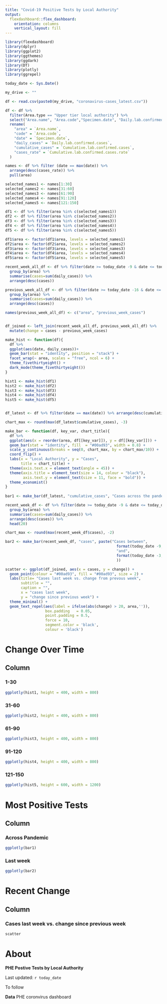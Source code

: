 ```yaml
---
title: "Covid-19 Positive Tests by Local Authority"
output: 
  flexdashboard::flex_dashboard:
    orientation: columns
    vertical_layout: fill
---
```


```r
library(flexdashboard)
library(dplyr)
library(ggplot2)
library(ggthemes)
library(ggdark)
library(DT)
library(plotly)
library(ggrepel)

today_date <- Sys.Date()

my_drive <- ""

df <- read.csv(paste0(my_drive, "coronavirus-cases_latest.csv")) 

df <- df %>%
  filter(Area.type == "Upper tier local authority") %>%
  select("Area.name", "Area.code","Specimen.date", "Daily.lab.confirmed.cases", "Cumulative.lab.confirmed.cases", "Cumulative.lab.confirmed.cases.rate") %>% 
  rename(
    "area" = `Area.name`,
    "code" = `Area.code`,
    "date" = `Specimen.date`, 
    "daily_cases" = `Daily.lab.confirmed.cases`, 
    "cumulative_cases" = `Cumulative.lab.confirmed.cases`, 
    "cases_rate" = `Cumulative.lab.confirmed.cases.rate`
  )

names <- df %>% filter (date == max(date)) %>%
  arrange(desc(cases_rate)) %>%
  pull(area)

selected_names1 <- names[1:30]
selected_names2 <- names[31:60]
selected_names3 <- names[61:90]
selected_names4 <- names[91:120]
selected_names5 <- names[121:150]

df1 <- df %>% filter(area %in% c(selected_names1))
df2 <- df %>% filter(area %in% c(selected_names2))
df3 <- df %>% filter(area %in% c(selected_names3))
df4 <- df %>% filter(area %in% c(selected_names4))
df5 <- df %>% filter(area %in% c(selected_names5))

df1$area <- factor(df1$area, levels = selected_names1)
df2$area <- factor(df2$area, levels = selected_names2)
df3$area <- factor(df3$area, levels = selected_names3)
df4$area <- factor(df4$area, levels = selected_names4)
df5$area <- factor(df5$area, levels = selected_names5)

recent_week_all_df <- df %>% filter(date >= today_date -9 & date <= today_date - 3) %>%
  group_by(area) %>% 
  summarise(cases=sum(daily_cases)) %>% 
  arrange(desc(cases)) 

previous_week_all_df <- df %>% filter(date >= today_date -16 & date <= today_date - 10) %>%
  group_by(area) %>% 
  summarise(cases=sum(daily_cases)) %>% 
  arrange(desc(cases)) 

names(previous_week_all_df) <- c("area", "previous_week_cases")


df_joined <- left_join(recent_week_all_df, previous_week_all_df) %>%
  mutate(change = cases - previous_week_cases)

make_hist <- function(df){
  df %>%
  ggplot(aes(date, daily_cases))+
  geom_bar(stat = "identity", position = "stack") +
  facet_wrap(~ area, scales = "free", ncol = 6) +
  theme_fivethirtyeight() +
  dark_mode(theme_fivethirtyeight())
}

hist1 <- make_hist(df1)
hist2 <- make_hist(df2)
hist3 <- make_hist(df3)
hist4 <- make_hist(df4)
hist5 <- make_hist(df5)


df_latest <- df %>% filter(date == max(date)) %>% arrange(desc(cumulative_cases)) %>% head(20)

chart_max <- round(max(df_latest$cumulative_cases), -3)

make_bar <- function(df, key_var, chart_title){
  df %>%
  ggplot(aes(x = reorder(area, df[[key_var]]), y = df[[key_var]])) +
  geom_bar(stat = "identity", fill  = "#00ad93", width = 0.8) +
  scale_y_continuous(breaks = seq(0, chart_max, by = chart_max/10)) +
  coord_flip() +
  labs(x = "Local Authority", y = "Cases", 
       title = chart_title) +
  theme(axis.text.x = element_text(angle = 45)) +
  theme(axis.title = element_text(size = 14, colour = "black"),
        axis.text.y = element_text(size = 11, face = "bold")) +
  theme_economist()
}
  
bar1 <- make_bar(df_latest, "cumulative_cases", "Cases across the pandemic")

recent_week_df <- df %>% filter(date >= today_date -9 & date <= today_date - 3) %>%
  group_by(area) %>% 
  summarise(cases=sum(daily_cases)) %>% 
  arrange(desc(cases)) %>%
  head(20)

chart_max <- round(max(recent_week_df$cases), -2)

bar2 <- make_bar(recent_week_df, "cases", paste("Cases between", 
                                                  format(today_date -9,"%a %b %d"),
                                                  "and", 
                                                  format(today_date -3,"%a %b %d")
                                                  ))

scatter <- ggplot(df_joined, aes(x = cases, y = change)) +
  geom_point(colour = "#00ad93", fill = "#00ad93", size = 2) +
  labs(title= "Cases last week vs. change from prevous week",
       subtitle = "",
       caption = "",
       x = "cases last week",
       y = "change since previous week") +
  theme_minimal() +
  geom_text_repel(aes(label = ifelse(abs(change) > 20, area,'')),
                  box.padding   = 0.05,
                  point.padding = 0.5,
                  force = 10,
                  segment.color = 'black',
                  colour = 'black')

```

Change Over Time
=======================================================================

Column {.tabset}
-----------------------------------------------------------------------

### 1-30

```r
ggplotly(hist1, height = 400, width = 800)
```

### 31-60

```r
ggplotly(hist2, height = 400, width = 800)
```

### 61-90

```r
ggplotly(hist3, height = 400, width = 800)
```

### 91-120

```r
ggplotly(hist4, height = 400, width = 800)
```

### 121-150

```r
ggplotly(hist5, height = 600, width = 1200)
```


Most Positive Tests 
=======================================================================

Column {.tabset}
-----------------------------------------------------------------------


### Across Pandemic
```r
ggplotly(bar1)
```

### Last week 
```r
ggplotly(bar2)
```

Recent Change
=======================================================================

Column {.tabset}
-----------------------------------------------------------------------


### Cases last week vs. change since previous week
```r
scatter
```


About
=======================================================================

**PHE Postive Tests by Local Authority**

Last updated: `r today_date`

To follow

**Data**
PHE coronvirus dashboard
